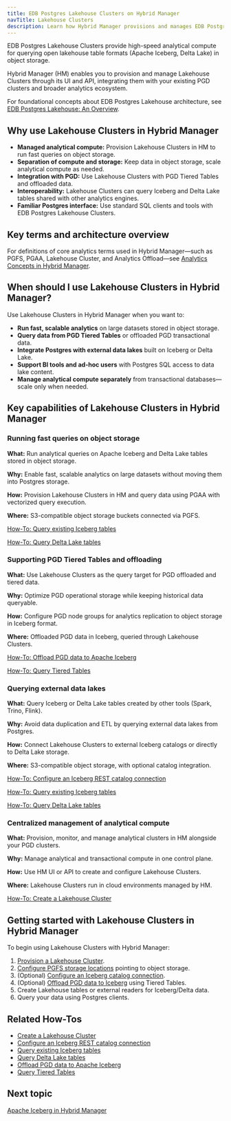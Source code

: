 ```yaml
---
title: EDB Postgres Lakehouse Clusters on Hybrid Manager
navTitle: Lakehouse Clusters
description: Learn how Hybrid Manager provisions and manages EDB Postgres Lakehouse clusters for fast analytical queries on data stored in object storage.
---
```


EDB Postgres Lakehouse Clusters provide high-speed analytical compute for querying open lakehouse table formats (Apache Iceberg, Delta Lake) in object storage.

Hybrid Manager (HM) enables you to provision and manage Lakehouse Clusters through its UI and API, integrating them with your existing PGD clusters and broader analytics ecosystem.

For foundational concepts about EDB Postgres Lakehouse architecture, see [EDB Postgres Lakehouse: An Overview](../../explained/lakehouse).

## Why use Lakehouse Clusters in Hybrid Manager

- **Managed analytical compute:** Provision Lakehouse Clusters in HM to run fast queries on object storage.
- **Separation of compute and storage:** Keep data in object storage, scale analytical compute as needed.
- **Integration with PGD:** Use Lakehouse Clusters with PGD Tiered Tables and offloaded data.
- **Interoperability:** Lakehouse Clusters can query Iceberg and Delta Lake tables shared with other analytics engines.
- **Familiar Postgres interface:** Use standard SQL clients and tools with EDB Postgres Lakehouse Clusters.

## Key terms and architecture overview

For definitions of core analytics terms used in Hybrid Manager—such as PGFS, PGAA, Lakehouse Cluster, and Analytics Offload—see [Analytics Concepts in Hybrid Manager](./analytics_concepts#key-terms).

## When should I use Lakehouse Clusters in Hybrid Manager?

Use Lakehouse Clusters in Hybrid Manager when you want to:

- **Run fast, scalable analytics** on large datasets stored in object storage.
- **Query data from PGD Tiered Tables** or offloaded PGD transactional data.
- **Integrate Postgres with external data lakes** built on Iceberg or Delta Lake.
- **Support BI tools and ad-hoc users** with Postgres SQL access to data lake content.
- **Manage analytical compute separately** from transactional databases—scale only when needed.

## Key capabilities of Lakehouse Clusters in Hybrid Manager

### Running fast queries on object storage

**What:** Run analytical queries on Apache Iceberg and Delta Lake tables stored in object storage.

**Why:** Enable fast, scalable analytics on large datasets without moving them into Postgres storage.

**How:** Provision Lakehouse Clusters in HM and query data using PGAA with vectorized query execution.

**Where:** S3-compatible object storage buckets connected via PGFS.

[How-To: Query existing Iceberg tables](./learn/how-to/query-iceberg-existing-tables)

[How-To: Query Delta Lake tables](./learn/how-to/query-delta-lake-tables)

### Supporting PGD Tiered Tables and offloading

**What:** Use Lakehouse Clusters as the query target for PGD offloaded and tiered data.

**Why:** Optimize PGD operational storage while keeping historical data queryable.

**How:** Configure PGD node groups for analytics replication to object storage in Iceberg format.

**Where:** Offloaded PGD data in Iceberg, queried through Lakehouse Clusters.

[How-To: Offload PGD data to Apache Iceberg](./learn/how-to/offload-pgd-to-iceberg)

[How-To: Query Tiered Tables](./learn/how-to/query-tiered-tables)

### Querying external data lakes

**What:** Query Iceberg or Delta Lake tables created by other tools (Spark, Trino, Flink).

**Why:** Avoid data duplication and ETL by querying external data lakes from Postgres.

**How:** Connect Lakehouse Clusters to external Iceberg catalogs or directly to Delta Lake storage.

**Where:** S3-compatible object storage, with optional catalog integration.

[How-To: Configure an Iceberg REST catalog connection](./learn/how-to/configure-iceberg-catalog)

[How-To: Query existing Iceberg tables](./learn/how-to/query-iceberg-existing-tables)

[How-To: Query Delta Lake tables](./learn/how-to/query-delta-lake-tables)

### Centralized management of analytical compute

**What:** Provision, monitor, and manage analytical clusters in HM alongside your PGD clusters.

**Why:** Manage analytical and transactional compute in one control plane.

**How:** Use HM UI or API to create and configure Lakehouse Clusters.

**Where:** Lakehouse Clusters run in cloud environments managed by HM.

[How-To: Create a Lakehouse Cluster](./learn/how-to/create-lakehouse-cluster)

## Getting started with Lakehouse Clusters in Hybrid Manager

To begin using Lakehouse Clusters with Hybrid Manager:

1. [Provision a Lakehouse Cluster](./learn/how-to/create-lakehouse-cluster).
2. [Configure PGFS storage locations](./learn/how-to/configure-delta-pgfs) pointing to object storage.
3. (Optional) [Configure an Iceberg catalog connection](./learn/how-to/configure-iceberg-catalog).
4. (Optional) [Offload PGD data to Iceberg](./learn/how-to/offload-pgd-to-iceberg) using Tiered Tables.
5. Create Lakehouse tables or external readers for Iceberg/Delta data.
6. Query your data using Postgres clients.

## Related How-Tos

- [Create a Lakehouse Cluster](./learn/how-to/create-lakehouse-cluster)
- [Configure an Iceberg REST catalog connection](./learn/how-to/configure-iceberg-catalog)
- [Query existing Iceberg tables](./learn/how-to/query-iceberg-existing-tables)
- [Query Delta Lake tables](./learn/how-to/query-delta-lake-tables)
- [Offload PGD data to Apache Iceberg](./learn/how-to/offload-pgd-to-iceberg)
- [Query Tiered Tables](./learn/how-to/query-tiered-tables)

## Next topic

[Apache Iceberg in Hybrid Manager](./iceberg)
